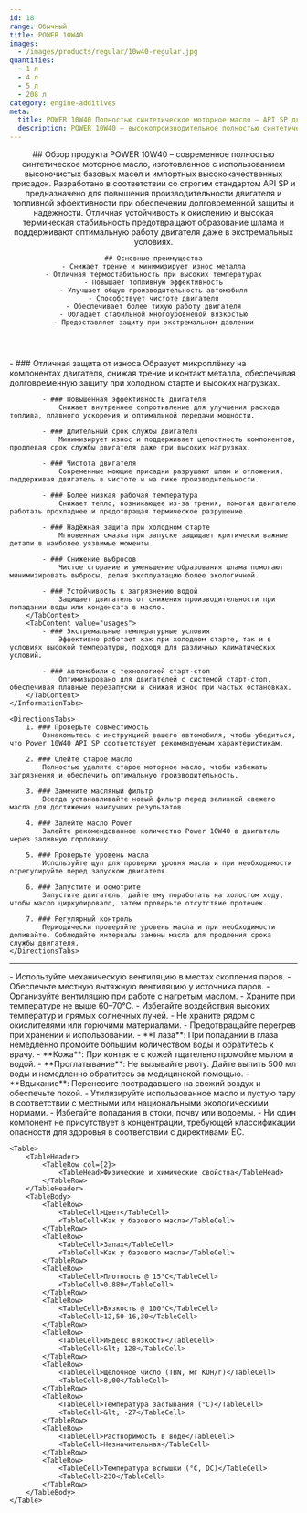 ```yaml
---
id: 18
range: Обычный
title: POWER 10W40
images:
  - /images/products/regular/10w40-regular.jpg
quantities:
  - 1 л
  - 4 л
  - 5 л
  - 208 л
category: engine-additives
meta:
  title: POWER 10W40 Полностью синтетическое моторное масло – API SP для современных двигателей
  description: POWER 10W40 – высокопроизводительное полностью синтетическое моторное масло, соответствующее стандарту API SP. Обеспечивает повышенную топливную эффективность, защиту от износа и надежную работу при холодном старте. Идеально для автомобилей с системой старт-стоп и в экстремальных условиях.
---
```


<Header>
    ## Обзор продукта
    POWER 10W40 – современное полностью синтетическое моторное масло, изготовленное с использованием высокочистых базовых масел и импортных высококачественных присадок. Разработано в соответствии со строгим стандартом API SP и предназначено для повышения производительности двигателя и топливной эффективности при обеспечении долговременной защиты и надежности. Отличная устойчивость к окислению и высокая термическая стабильность предотвращают образование шлама и поддерживают оптимальную работу двигателя даже в экстремальных условиях.

    ## Основные преимущества
    - Снижает трение и минимизирует износ металла
    - Отличная термостабильность при высоких температурах
    - Повышает топливную эффективность
    - Улучшает общую производительность автомобиля
    - Способствует чистоте двигателя
    - Обеспечивает более тихую работу двигателя
    - Обладает стабильной многоуровневой вязкостью
    - Предоставляет защиту при экстремальном давлении
</Header>

<Section>
    <InformationTabs>
        <TabContent value="core">
            - ### Отличная защита от износа
                Образует микроплёнку на компонентах двигателя, снижая трение и контакт металла, обеспечивая долговременную защиту при холодном старте и высоких нагрузках.

            - ### Повышенная эффективность двигателя
                Снижает внутреннее сопротивление для улучшения расхода топлива, плавного ускорения и оптимальной передачи мощности.

            - ### Длительный срок службы двигателя
                Минимизирует износ и поддерживает целостность компонентов, продлевая срок службы двигателя даже при высоких нагрузках.

            - ### Чистота двигателя
                Современные моющие присадки разрушают шлам и отложения, поддерживая двигатель в чистоте и на пике производительности.

            - ### Более низкая рабочая температура
                Снижает тепло, возникающее из-за трения, помогая двигателю работать прохладнее и предотвращая термическое разрушение.

            - ### Надёжная защита при холодном старте
                Мгновенная смазка при запуске защищает критически важные детали в наиболее уязвимые моменты.

            - ### Снижение выбросов
                Чистое сгорание и уменьшение образования шлама помогают минимизировать выбросы, делая эксплуатацию более экологичной.

            - ### Устойчивость к загрязнению водой
                Защищает двигатель от снижения производительности при попадании воды или конденсата в масло.
        </TabContent>
        <TabContent value="usages">
            - ### Экстремальные температурные условия
                Эффективно работает как при холодном старте, так и в условиях высокой температуры, подходя для различных климатических условий.

            - ### Автомобили с технологией старт-стоп
                Оптимизировано для двигателей с системой старт-стоп, обеспечивая плавные перезапуски и снижая износ при частых остановках.
        </TabContent>
    </InformationTabs>

    <DirectionsTabs>
        1. ### Проверьте совместимость
            Ознакомьтесь с инструкцией вашего автомобиля, чтобы убедиться, что Power 10W40 API SP соответствует рекомендуемым характеристикам.

        2. ### Слейте старое масло
            Полностью удалите старое моторное масло, чтобы избежать загрязнения и обеспечить оптимальную производительность.

        3. ### Замените масляный фильтр
            Всегда устанавливайте новый фильтр перед заливкой свежего масла для достижения наилучших результатов.

        4. ### Залейте масло Power
            Залейте рекомендованное количество Power 10W40 в двигатель через заливную горловину.

        5. ### Проверьте уровень масла
            Используйте щуп для проверки уровня масла и при необходимости отрегулируйте перед запуском двигателя.

        6. ### Запустите и осмотрите
            Запустите двигатель, дайте ему поработать на холостом ходу, чтобы масло циркулировало, затем проверьте отсутствие протечек.

        7. ### Регулярный контроль
            Периодически проверяйте уровень масла и при необходимости доливайте. Соблюдайте интервалы замены масла для продления срока службы двигателя.
    </DirectionsTabs>
</Section>

***

<Section>
    <SafetyTabs>
        <TabContent value="handling">
            - Используйте механическую вентиляцию в местах скопления паров.
            - Обеспечьте местную вытяжную вентиляцию у источника паров.
            - Организуйте вентиляцию при работе с нагретым маслом.
            - Храните при температуре не выше 60–70°C.
            - Избегайте воздействия высоких температур и прямых солнечных лучей.
            - Не храните рядом с окислителями или горючими материалами.
            - Предотвращайте перегрев при хранении и использовании.
        </TabContent>
        <TabContent value="first-aid">
            - **Глаза**: При попадании в глаза немедленно промойте большим количеством воды и обратитесь к врачу.
            - **Кожа**: При контакте с кожей тщательно промойте мылом и водой.
            - **Проглатывание**: Не вызывайте рвоту. Дайте выпить 500 мл воды и немедленно обратитесь за медицинской помощью.
            - **Вдыхание**: Перенесите пострадавшего на свежий воздух и обеспечьте покой.
        </TabContent>
        <TabContent value="disposal">
            - Утилизируйте использованное масло и пустую тару в соответствии с местными или национальными экологическими нормами.
            - Избегайте попадания в стоки, почву или водоемы.
        </TabContent>
        <TabContent value="hazardous">
            - Ни один компонент не присутствует в концентрации, требующей классификации опасности для здоровья в соответствии с директивами ЕС.
        </TabContent>
    </SafetyTabs>

    <Table>
        <TableHeader>
            <TableRow col={2}>
                <TableHead>Физические и химические свойства</TableHead>
            </TableRow>
        </TableHeader>
        <TableBody>
            <TableRow>
                <TableCell>Цвет</TableCell>
                <TableCell>Как у базового масла</TableCell>
            </TableRow>
            <TableRow>
                <TableCell>Запах</TableCell>
                <TableCell>Как у базового масла</TableCell>
            </TableRow>
            <TableRow>
                <TableCell>Плотность @ 15°C</TableCell>
                <TableCell>0.889</TableCell>
            </TableRow>
            <TableRow>
                <TableCell>Вязкость @ 100°C</TableCell>
                <TableCell>12,50–16,30</TableCell>
            </TableRow>
            <TableRow>
                <TableCell>Индекс вязкости</TableCell>
                <TableCell>&lt; 128</TableCell>
            </TableRow>
            <TableRow>
                <TableCell>Щелочное число (TBN, мг KOH/г)</TableCell>
                <TableCell>8,00</TableCell>
            </TableRow>
            <TableRow>
                <TableCell>Температура застывания (°C)</TableCell>
                <TableCell>&lt; -27</TableCell>
            </TableRow>
            <TableRow>
                <TableCell>Растворимость в воде</TableCell>
                <TableCell>Незначительная</TableCell>
            </TableRow>
            <TableRow>
                <TableCell>Температура вспышки (°C, DC)</TableCell>
                <TableCell>230</TableCell>
            </TableRow>
        </TableBody>
    </Table>
</Section>
